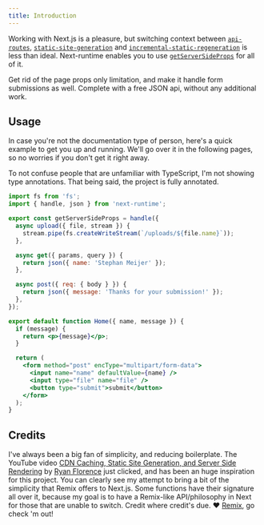 ```yaml
---
title: Introduction
---
```


Working with Next.js is a pleasure, but switching context between
[`api-routes`](https://nextjs.org/docs/api-routes/introduction),
[`static-site-generation`](https://nextjs.org/docs/basic-features/data-fetching#getstaticprops-static-generation)
and
[`incremental-static-regeneration`](https://nextjs.org/docs/basic-features/data-fetching#incremental-static-regeneration)
is less than ideal. Next-runtime enables you to use
[`getServerSideProps`](https://nextjs.org/docs/basic-features/data-fetching#getserversideprops-server-side-rendering)
for all of it.

Get rid of the page props only limitation, and make it handle form submissions
as well. Complete with a free JSON api, without any additional work.

## Usage

In case you're not the documentation type of person, here's a quick example to
get you up and running. We'll go over it in the following pages, so no worries
if you don't get it right away.

To not confuse people that are unfamiliar with TypeScript, I'm not showing type
annotations. That being said, the project is fully annotated.

```jsx
import fs from 'fs';
import { handle, json } from 'next-runtime';

export const getServerSideProps = handle({
  async upload({ file, stream }) {
    stream.pipe(fs.createWriteStream(`/uploads/${file.name}`));
  },

  async get({ params, query }) {
    return json({ name: 'Stephan Meijer' });
  },

  async post({ req: { body } }) {
    return json({ message: 'Thanks for your submission!' });
  },
});

export default function Home({ name, message }) {
  if (message) {
    return <p>{message}</p>;
  }

  return (
    <form method="post" encType="multipart/form-data">
      <input name="name" defaultValue={name} />
      <input type="file" name="file" />
      <button type="submit">submit</button>
    </form>
  );
}
```

## Credits

I've always been a big fan of simplicity, and reducing boilerplate. The YouTube
video
[CDN Caching, Static Site Generation, and Server Side Rendering](https://www.youtube.com/watch?v=bfLFHp7Sbkg)
by [Ryan Florence](https://twitter.com/ryanflorence?lang=en) just clicked, and
has been an huge inspiration for this project. You can clearly see my attempt to
bring a bit of the simplicity that Remix offers to Next.js. Some functions have
their signature all over it, because my goal is to have a Remix-like
API/philosophy in Next for those that are unable to switch. Credit where
credit's due. <span class="text-red-600">❤</span>️ [Remix](https://remix.run),
go check 'm out!
